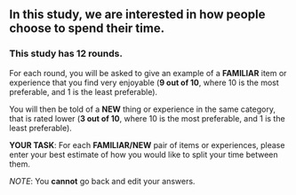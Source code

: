 
## In this study, we are interested in how people choose to spend their time.

### This study has 12 rounds.

<div className="py-2 w-100"/>

For each round, you will be asked to give an example of a <span className="familiar">**FAMILIAR**</span> item or
experience that you find very enjoyable (<span className="familiar">**9 out of 10**</span>, where 10 is the most
preferable, and 1 is the least preferable).

You will then be told of a <span className="new">**NEW**</span> thing or experience in the same category, that is
rated lower (<span className="new">**3 out of 10**</span>, where 10 is the most preferable, and 1 is the least
preferable).

<div className="py-2 w-100"/>

<Alert kind="info">**YOUR TASK**: For each **<span
    className="familiar">FAMILIAR</span>/<span className="new">NEW</span>** pair
    of
    items or experiences, please enter your best estimate of how you would like
    to split your time between them.</Alert>

<Alert kind="warning">_NOTE_: You **cannot** go back and edit your
    answers.</Alert>

